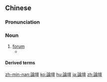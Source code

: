 {{also|论坛}}
==Chinese==
{{zh-forms|s=论坛}}

===Pronunciation===
{{zh-pron
|m=lùntán
|c=leon6 taan4
|mn=lūn-tôaⁿ
|cat=n
}}

===Noun===
{{zh-noun}}

# [[forum]]
#* {{zh-x|@2009 ^泛 ^北部.^灣 ^經濟 ^合作 ^論壇 受到 國際 金融 界 的 高度 關注。|The 2009 Pan-Beibu Gulf Economic Cooperation '''Forum''' sparked the interest of international finance circles.|ref='''2009:''' {{lang|zh|新華網廣西頻道}}, [http://www3.xinhuanet.com/chinanews/2009-07/05/content_17002755.htm {{lang|zh|金融危機背景下 2009泛北部灣經濟合作論壇受關注}}]}}

====Derived terms====
{{zh-der|論壇報}}

[[zh-min-nan:論壇]]
[[ko:論壇]]
[[hu:論壇]]
[[ja:論壇]]
[[zh:論壇]]